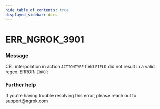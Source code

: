 ```yaml
---
hide_table_of_contents: true
displayed_sidebar: docs
---
```



# ERR_NGROK_3901

### Message

CEL interpolation in action `ACTIONTYPE` field `FIELD` did not result in a valid regex.
ERROR: `ERROR`

<ErrorDetails error="err_ngrok_3901" />

### Further help

If you're having trouble resolving this error, please reach out to [support@ngrok.com](mailto:support@ngrok.com?subject=Help%20with%20ERR_NGROK_3901)
